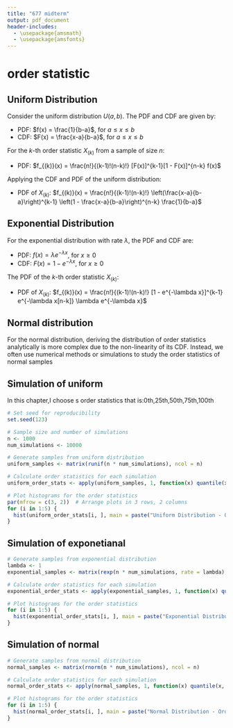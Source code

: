```yaml
---
title: "677 midterm"
output: pdf_document
header-includes:
  - \usepackage{amsmath}
  - \usepackage{amsfonts}
---
```

# order statistic

## Uniform Distribution

Consider the uniform distribution $U(a,b)$. The PDF and CDF are given by:

- PDF: $f(x) = \frac{1}{b-a}$, for $a \leq x \leq b$
- CDF: $F(x) = \frac{x-a}{b-a}$, for $a \leq x \leq b$

For the $k$-th order statistic $X_{(k)}$ from a sample of size $n$:

- PDF: $f_{(k)}(x) = \frac{n!}{(k-1)!(n-k)!} [F(x)]^{k-1}[1 - F(x)]^{n-k} f(x)$

Applying the CDF and PDF of the uniform distribution:

- PDF of $X_{(k)}$: $f_{(k)}(x) = \frac{n!}{(k-1)!(n-k)!} \left(\frac{x-a}{b-a}\right)^{k-1} \left(1 - \frac{x-a}{b-a}\right)^{n-k} \frac{1}{b-a}$

## Exponential Distribution

For the exponential distribution with rate $\lambda$, the PDF and CDF are:

- PDF: $f(x) = \lambda e^{-\lambda x}$, for $x \geq 0$
- CDF: $F(x) = 1 - e^{-\lambda x}$, for $x \geq 0$

The PDF of the $k$-th order statistic $X_{(k)}$:

- PDF of $X_{(k)}$: $f_{(k)}(x) = \frac{n!}{(k-1)!(n-k)!} [1 - e^{-\lambda x}]^{k-1} e^{-\lambda x[n-k]} \lambda e^{-\lambda x}$

## Normal distribution

For the normal distribution, deriving the distribution of order statistics analytically is more complex due
to the non-linearity of its CDF. Instead, we often use numerical methods or simulations to study the order
statistics of normal samples

## Simulation of uniform

In this chapter,I choose s order statistics that is:0th,25th,50th,75th,100th 
```r
# Set seed for reproducibility
set.seed(123)

# Sample size and number of simulations
n <- 1000
num_simulations <- 10000

# Generate samples from uniform distribution
uniform_samples <- matrix(runif(n * num_simulations), ncol = n)

# Calculate order statistics for each simulation
uniform_order_stats <- apply(uniform_samples, 1, function(x) quantile(x, probs = c(0, 0.25, 0.5, 0.75, 1)))

# Plot histograms for the order statistics
par(mfrow = c(3, 2))  # Arrange plots in 3 rows, 2 columns
for (i in 1:5) {
  hist(uniform_order_stats[i, ], main = paste("Uniform Distribution - Order Statistic", i), xlab = "Value", breaks = 40, probability = TRUE)
}


```

## Simulation of exponetianal

```r
# Generate samples from exponential distribution
lambda <- 1
exponential_samples <- matrix(rexp(n * num_simulations, rate = lambda), ncol = n)

# Calculate order statistics for each simulation
exponential_order_stats <- apply(exponential_samples, 1, function(x) quantile(x, probs = c(0, 0.25, 0.5, 0.75, 1)))

# Plot histograms for the order statistics
for (i in 1:5) {
  hist(exponential_order_stats[i, ], main = paste("Exponential Distribution - Order Statistic", i), xlab = "Value", breaks = 40, probability = TRUE)
}

```
## Simulation of normal

```r
# Generate samples from normal distribution
normal_samples <- matrix(rnorm(n * num_simulations), ncol = n)

# Calculate order statistics for each simulation
normal_order_stats <- apply(normal_samples, 1, function(x) quantile(x, probs = c(0, 0.25, 0.5, 0.75, 1)))

# Plot histograms for the order statistics
for (i in 1:5) {
  hist(normal_order_stats[i, ], main = paste("Normal Distribution - Order Statistic", i), xlab = "Value", breaks = 40, probability = TRUE)
}

```


